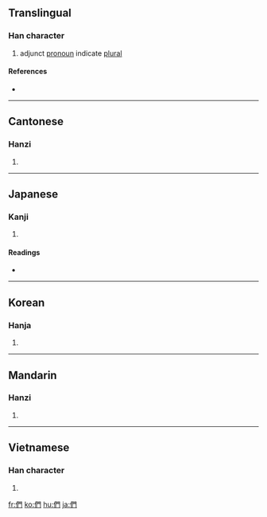 {{also|们}}
==Translingual==
{{stroke order|type=animate}}

===Han character===
{{Han char|rn=9|rad=人|as=08|sn=10|four=2722<sub>0</sub>|canj=人日弓 (OAN)}}

# adjunct [[pronoun]] indicate [[plural]]

====References====
* {{Han ref|kx=0107.260|dkj=00766|dj=0229.060|hdz=10185.020|uh=5011|ud=20497|bh=ADCC|bd=44492}}

----

==Cantonese==

===Hanzi===
{{yue-hanzi|jyut=|y=mun4}}

# {{defn|Cantonese|sort=人08}}

----

==Japanese==

===Kanji===
{{ja-kanji|grade=|rs=人08}}

# {{defn|Japanese}}

====Readings====
* {{ja-readings|on=[[もん]] (mon)|kun=[[ともがら]] (tomogara)}}

----

==Korean==

===Hanja===
{{ko-hanja|hangeul=문|rv=mun|mr=mun}}

# {{defn|Korean|sort=人08}}

----

==Mandarin==

===Hanzi===
{{cmn-hanzi|sim=们|pin=[[men]] ([[men5]])|wg=men<sup>5</sup>}}

# {{defn|Mandarin|sort=人08}}

----

==Vietnamese==

===Han character===
{{vi-hantu|[[môn]], [[món]], [[mon]]|rs=人08}}

# {{defn|Vietnamese|sort=人08}}

[[fr:們]]
[[ko:們]]
[[hu:們]]
[[ja:們]]